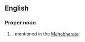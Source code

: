 {{wikipedia}}

==English==

===Proper noun===
{{en-proper noun}}

# {{place|en|town|c/India}}, mentioned in the [[Mahabharata]].